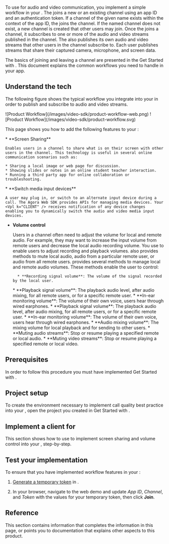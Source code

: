 


To use <Vg k="VSDK" /> for audio and video communication, you implement a simple workflow in your <Vpl k="CLIENT" />. The <Vpl k="CLIENT" /> joins a new or an existing channel using an app ID and an authentication token. If a channel of the given name exists within the context of the app ID, the <Vpl k="CLIENT" /> joins the channel. If the named channel does not exist, a new channel is created that other users may join. Once the <Vpl k="CLIENT" /> joins a channel, it subscribes to one or more of the audio and video streams published in the channel. The <Vpl k="CLIENT" /> also publishes its own audio and video streams that other users in the channel subscribe to. Each user publishes streams that share their captured camera, microphone, and screen data.

The basics of joining and leaving a channel are presented in the <Link to="../get-started/get-started-sdk">Get Started with <Vpd k="NAME"/></Link>. This document explains the common workflows you need to handle in your app.


## Understand the tech

The following figure shows the typical workflow you integrate into your <Vpl k="CLIENT" /> in order to publish and subscribe to audio and video streams.

<PlatformWrapper platform="web">
![Product Workflow](/images/video-sdk/product-workflow-web.png)
</PlatformWrapper>

<PlatformWrapper notAllowed="web">
![Product Workflow](/images/video-sdk/product-workflow.svg)
</PlatformWrapper>


This page shows you how to add the following features to your <Vpl k="CLIENT" />:

<PlatformWrapper notAllowed="react-native">
* **Screen Sharing**

    Enables users in a channel to share what is on their screen with other users in the channel. This technology is useful in several online communication scenarios such as:

    * Sharing a local image or web page for discussion.
    * Showing slides or notes in an online student teacher interaction.
    * Running a third party app for online collaboration or troubleshooting.

</PlatformWrapper>

<PlatformWrapper platform="web">
* **Switch media input devices**

    A user may plug in, or switch to an alternate input device during a call. The Agora Web SDK provides APIs for managing media devices. Your <Vpl k="CLIENT" /> receives notification of any device changes enabling you to dynamically switch the audio and video media input devices.
</PlatformWrapper>

* **Volume control**

    Users in a channel often need to adjust the volume for local and remote audio. For example, they may want to increase the input volume from remote users and decrease the local audio recording volume. You use <Vg k="VSDK" /> to enable <Vpl k="CLIENT" /> users to adjust recording and playback volumes. <Vg k="VSDK" /> also provides methods to mute local audio, audio from a particular remote user, or audio from all remote users. <Vg k="VSDK" /> provides several methods to manage local and remote audio volumes. These methods enable the user to control:

        * **Recording signal volume**: The volume of the signal recorded by the local user.
    <PlatformWrapper platform="android">
        * **Playback signal volume**: The playback audio level, after audio mixing, for all remote users, or for a specific remote user.
        * **In-ear monitoring volume**: The volume of their own voice, users hear through wired earphones.
    </PlatformWrapper>
    <PlatformWrapper platform="ios">
        * **Playback signal volume**: The playback audio level, after audio mixing, for all remote users, or for a specific remote user.
        * **In-ear monitoring volume**: The volume of their own voice, users hear through wired earphones.
    </PlatformWrapper>
        * **Audio mixing volume**: The mixing volume for local playback and for sending to other users.
        * **Muting audio streams**: Stop or resume playing a specified remote or local audio.
    <PlatformWrapper platform="web">
        * **Muting video streams**: Stop or resume playing a specified remote or local video.
    </PlatformWrapper>

## Prerequisites

In order to follow this procedure you must have implemented <Link to="../get-started/get-started-sdk">Get Started with <Vpd k="NAME"/></Link>.

## Project setup

To create the environment necessary to implement call quality best practice into your <Vpl k="CLIENT" />, open the project you created in <Link to="../get-started/get-started-sdk">Get Started with <Vpd k="NAME"/></Link>.

<ProjectSetup />

## Implement a client for <Vpd k="PRODUCT" />

This section shows how to use <Vg k="VSDK" /> to implement screen sharing and volume control into your <Vpl k="CLIENT" />, step-by-step.

<ProjectImplement />


## Test your implementation

To ensure that you have implemented <Vpd k="PRODUCT" /> workflow features in your <Vpl k="CLIENT" />:

1. [Generate a temporary token](../reference/manage-agora-account#generate-a-temporary-token) in <Vg k="CONSOLE" /> .

2. In your browser, navigate to the <Link target="_blank" to="{{Global.DEMO_BASIC_VIDEO_CALL_URL}}"><Vg k="COMPANY" /> web demo</Link> and update _App ID_, _Channel_, and _Token_ with the values for your temporary token, then click **Join**.
<ProjectTest />

## Reference

This section contains information that completes the information in this page, or points you to documentation that explains other aspects to this product.

<Reference />
